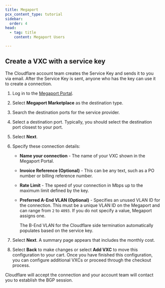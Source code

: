 ```yaml
---
title: Megaport
pcx_content_type: tutorial
sidebar:
  order: 4
head:
  - tag: title
    content: Megaport Users

---
```


## Create a VXC with a service key

The Cloudflare account team creates the Service Key and sends it to you via email. After the Service Key is sent, anyone who has the key can use it to create a connection.

1. Log in to the [Megaport Portal](https://portal.megaport.com/).

2. Select **Megaport Marketplace** as the destination type.

3. Search the destination ports for the service provider.

4. Select a destination port. Typically, you should select the destination port closest to your port.

5. Select **Next**.

6. Specify these connection details:
   * **Name your connection** - The name of your VXC shown in the Megaport Portal.
   * **Invoice Reference (Optional)** - This can be any text, such as a PO number or billing reference number.
   * **Rate Limit** - The speed of your connection in Mbps up to the maximum limit defined by the key.
   * **Preferred A-End VLAN (Optional)** - Specifies an unused VLAN ID for the connection. This must be a unique VLAN ID on the Megaport and can range from `2` to `4093`. If you do not specify a value, Megaport assigns one.

     The B-End VLAN for the Cloudflare side termination automatically populates based on the service key.

7. Select **Next**. A summary page appears that includes the monthly cost.

8. Select **Back** to make changes or select **Add VXC** to move this configuration to your cart. Once you have finished this configuration, you can configure additional VXCs or proceed through the checkout process.

Cloudflare will accept the connection and your account team will contact you to establish the BGP session.
